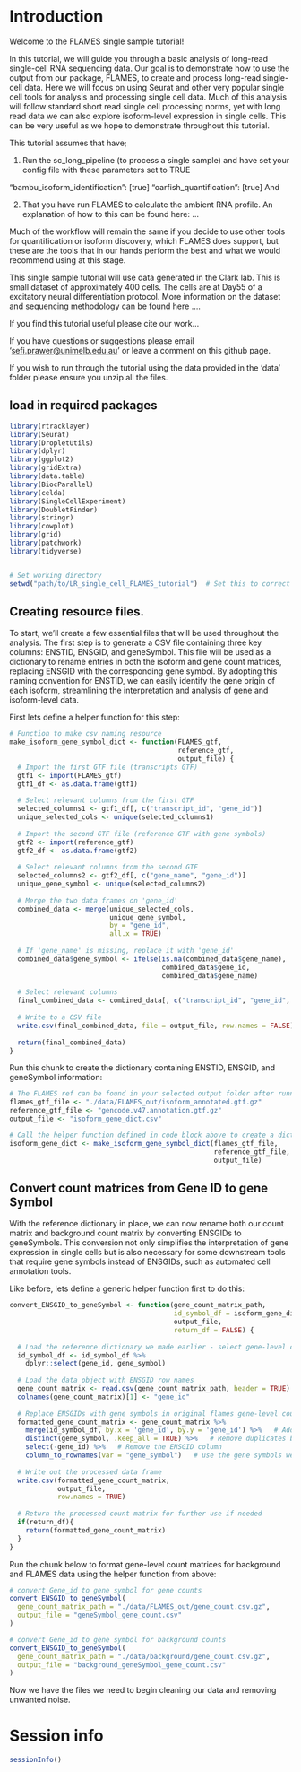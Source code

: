 # Introduction

Welcome to the FLAMES single sample tutorial!

In this tutorial, we will guide you through a basic analysis of long-read single-cell RNA sequencing data. Our goal is to demonstrate how to use the output from our package, FLAMES, to create and process long-read single-cell data. Here we will focus on using Seurat and other very popular single cell tools for analysis and processing single cell data. Much of this analysis will follow standard short read single cell processing norms, yet with long read data we can also explore isoform-level expression in single cells. This can be very useful as we hope to demonstrate throughout this tutorial.

This tutorial assumes that have;

1.  Run the sc_long_pipeline (to process a single sample) and have set your config file with these parameters set to TRUE

"bambu_isoform_identification": [true] "oarfish_quantification": [true] And

2.  That you have run FLAMES to calculate the ambient RNA profile. An explanation of how to this can be found here: ...

Much of the workflow will remain the same if you decide to use other tools for quantification or isoform discovery, which FLAMES does support, but these are the tools that in our hands perform the best and what we would recommend using at this stage.

This single sample tutorial will use data generated in the Clark lab. This is small dataset of approximately 400 cells. The cells are at Day55 of a excitatory neural differentiation protocol. More information on the dataset and sequencing methodology can be found here ....

If you find this tutorial useful please cite our work...

If you have questions or suggestions please email '[sefi.prawer\@unimelb.edu.au](mailto:sefi.prawer@unimelb.edu.au){.email}' or leave a comment on this github page.

If you wish to run through the tutorial using the data provided in the 'data' folder please ensure you unzip all the files.

## load in required packages

```r
library(rtracklayer)
library(Seurat)
library(DropletUtils)
library(dplyr)
library(ggplot2)
library(gridExtra)
library(data.table)
library(BiocParallel)
library(celda)
library(SingleCellExperiment)
library(DoubletFinder)
library(stringr)
library(cowplot)
library(grid)
library(patchwork)
library(tidyverse)


# Set working directory
setwd("path/to/LR_single_cell_FLAMES_tutorial")  # Set this to correct location
```

## Creating resource files.

To start, we'll create a few essential files that will be used throughout the analysis. The first step is to generate a CSV file containing three key columns: ENSTID, ENSGID, and geneSymbol. This file will be used as a dictionary to rename entries in both the isoform and gene count matrices, replacing ENSGID with the corresponding gene symbol. By adopting this naming convention for ENSTID, we can easily identify the gene origin of each isoform, streamlining the interpretation and analysis of gene and isoform-level data.

First lets define a helper function for this step:

```r
# Function to make csv naming resource 
make_isoform_gene_symbol_dict <- function(FLAMES_gtf, 
                                          reference_gtf, 
                                          output_file) {
  # Import the first GTF file (transcripts GTF)
  gtf1 <- import(FLAMES_gtf)
  gtf1_df <- as.data.frame(gtf1)
  
  # Select relevant columns from the first GTF
  selected_columns1 <- gtf1_df[, c("transcript_id", "gene_id")]
  unique_selected_cols <- unique(selected_columns1)
  
  # Import the second GTF file (reference GTF with gene symbols)
  gtf2 <- import(reference_gtf)
  gtf2_df <- as.data.frame(gtf2)
  
  # Select relevant columns from the second GTF
  selected_columns2 <- gtf2_df[, c("gene_name", "gene_id")]
  unique_gene_symbol <- unique(selected_columns2)
  
  # Merge the two data frames on 'gene_id'
  combined_data <- merge(unique_selected_cols, 
                         unique_gene_symbol, 
                         by = "gene_id", 
                         all.x = TRUE)
  
  # If 'gene_name' is missing, replace it with 'gene_id'
  combined_data$gene_symbol <- ifelse(is.na(combined_data$gene_name), 
                                      combined_data$gene_id, 
                                      combined_data$gene_name)
  
  # Select relevant columns
  final_combined_data <- combined_data[, c("transcript_id", "gene_id", "gene_symbol")]
  
  # Write to a CSV file
  write.csv(final_combined_data, file = output_file, row.names = FALSE)
  
  return(final_combined_data)
}

```

Run this chunk to create the dictionary containing ENSTID, ENSGID, and geneSymbol information:

```r

# The FLAMES ref can be found in your selected output folder after running the Flames pipeline.
flames_gtf_file <- "./data/FLAMES_out/isoform_annotated.gtf.gz"
reference_gtf_file <- "gencode.v47.annotation.gtf.gz"
output_file <- "isoform_gene_dict.csv"

# Call the helper function defined in code block above to create a dictionary containing corresponding gene information for each isoform
isoform_gene_dict <- make_isoform_gene_symbol_dict(flames_gtf_file,
                                                   reference_gtf_file,
                                                   output_file)

```

## Convert count matrices from Gene ID to gene Symbol

With the reference dictionary in place, we can now rename both our count matrix and background count matrix by converting ENSGIDs to geneSymbols. This conversion not only simplifies the interpretation of gene expression in single cells but is also necessary for some downstream tools that require gene symbols instead of ENSGIDs, such as automated cell annotation tools.

Like before, lets define a generic helper function first to do this:

```r
convert_ENSGID_to_geneSymbol <- function(gene_count_matrix_path, 
                                         id_symbol_df = isoform_gene_dict, 
                                         output_file,
                                         return_df = FALSE) {
  
  # Load the reference dictionary we made earlier - select gene-level cols
  id_symbol_df <- id_symbol_df %>%
    dplyr::select(gene_id, gene_symbol)
  
  # Load the data object with ENSGID row names
  gene_count_matrix <- read.csv(gene_count_matrix_path, header = TRUE)
  colnames(gene_count_matrix)[1] <- "gene_id"
  
  # Replace ENSGIDs with gene symbols in original flames gene-level count matrix
  formatted_gene_count_matrix <- gene_count_matrix %>%
    merge(id_symbol_df, by.x = 'gene_id', by.y = 'gene_id') %>%   # Add gene symbol information
    distinct(gene_symbol, .keep_all = TRUE) %>%   # Remove duplicates based on gene symbol
    select(-gene_id) %>%   # Remove the ENSGID column
    column_to_rownames(var = "gene_symbol")   # use the gene symbols we added as rownames
  
  # Write out the processed data frame
  write.csv(formatted_gene_count_matrix, 
            output_file, 
            row.names = TRUE)
  
  # Return the processed count matrix for further use if needed
  if(return_df){
    return(formatted_gene_count_matrix)
  }
}

```

Run the chunk below to format gene-level count matrices for background and FLAMES data using the helper function from above:

```r

# convert Gene_id to gene symbol for gene counts
convert_ENSGID_to_geneSymbol(
  gene_count_matrix_path = "./data/FLAMES_out/gene_count.csv.gz",
  output_file = "geneSymbol_gene_count.csv"
)

# convert Gene_id to gene symbol for background counts
convert_ENSGID_to_geneSymbol(
  gene_count_matrix_path = "./data/background/gene_count.csv.gz",
  output_file = "background_geneSymbol_gene_count.csv"
)

```

Now we have the files we need to begin cleaning our data and removing unwanted noise.

# Session info

```r
sessionInfo()
```
